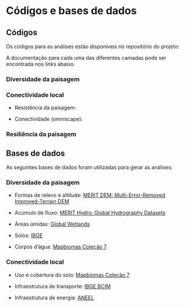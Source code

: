 # Códigos e bases de dados

## Códigos

Os códigos para as análises estão disponíveis no repositório do projeto:
[](inserir link)

A documentação para cada uma das diferentes camadas pode ser encontrada nos links abaixo.

### Diversidade da paisagem

[](inserir link)

### Conectividade local

+ Resistência da paisagem:
[](inserir link)

+ Conectividade (omniscape):
[](inserir link)

### Resiliência da paisagem

[](inserir link)


## Bases de dados

As seguintes bases de dados foram utilizadas para gerar as análises:

### Diversidade da paisagem

+ Formas de relevo e altitude:
[MERIT DEM: Multi-Error-Removed Improved-Terrain DEM](https://developers.google.com/earth-engine/datasets/catalog/MERIT_DEM_v1_0_3)

+ Acúmulo de fluxo:
[MERIT Hydro: Global Hydrography Datasets](https://developers.google.com/earth-engine/datasets/catalog/MERIT_Hydro_v1_0_1)

+ Áreas úmidas:
[Global Wetlands](
https://www2.cifor.org/global-wetlands/)

+ Solos:
[IBGE](
https://www.ibge.gov.br/geociencias/informacoes-ambientais/pedologia/10871-pedologia.html)

+ Corpos d’água:
[Mapbiomas Coleção 7](
https://mapbiomas.org/)


### Conectividade local

+ Uso e cobertura do solo: [Mapbiomas Coleção 7](https://mapbiomas.org/)

+ Infraestrutura de transporte: [IBGE BCIM](inserir link)

+ Infraestrutura de energia: [ANEEL](inserir link)

